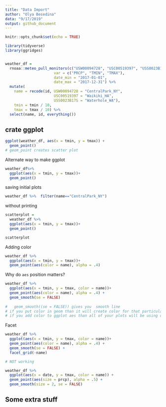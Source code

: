 ```yaml
---
title: "Data Import"
author: "Olya Besedina"
data: "9/17/2019"
output: github_document
---
```


```r
knitr::opts_chunk$set(echo = TRUE)

library(tidyverse)
library(ggridges)


weather_df = 
  rnoaa::meteo_pull_monitors(c("USW00094728", "USC00519397", "USS0023B17S"),
                      var = c("PRCP", "TMIN", "TMAX"), 
                      date_min = "2017-01-01",
                      date_max = "2017-12-31") %>%
  mutate(
    name = recode(id, USW00094728 = "CentralPark_NY", 
                      USC00519397 = "Waikiki_HA",
                      USS0023B17S = "Waterhole_WA"),
    tmin = tmin / 10,
    tmax = tmax / 10) %>%
  select(name, id, everything())

```

## crate ggplot

```r
ggplot(weather_df, aes(x = tmin, y = tmax)) + 
  geom_point()
# geom_point creates scatter plot
```

Alternate way to make ggplot

```r
weather_df%>%
  ggplot(aes(x = tmin, y = tmax))+
  geom_point()
```

saving initial plots 

```r
weather_df %>%  filter(name=="CentralPark_NY")
```

without printing

```r
scatterplot = 
  weather_df %>% 
  ggplot(aes(x = tmin, y = tmax))+
  geom_point()

scatterplot
```

Adding color

```r
weather_df %>% 
  ggplot(aes(x = tmin, y = tmax))+
  geom_point(aes(color = name), alpha = .4)
```

Why do `aes` position matters?

```r
weather_df %>% 
  ggplot(aes(x = tmin, y = tmax, color = name))+
  geom_point(aes(color = name), alpha = .4) +
  geom_smooth(se = FALSE)
  
#   geom_smooth((se = FALSE)) gives you  smooth line  
# if you put color in geom than it will create color for that particulas plot. 
# if you add color to ggplot aes than all of your plots will be using colors
```

Facet

```r
weather_df %>% 
  ggplot(aes(x = tmin, y = tmax, color = name))+
  geom_point(aes(color = name), alpha = .4) +
  geom_smooth(se = FALSE) +
  facet_grid(-name)

# NOT working
```

```r
weather_df %>% 
  ggplot(aes(x = date, y = tmax, color = name)) +
  geom_point(aes(size = prcp), alpha = .5) +
  geom_smooth(size = 2, se = FALSE)
```

## Some extra stuff


